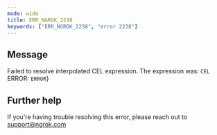 ```yaml
---
mode: wide
title: ERR_NGROK_2238
keywords: ["ERR_NGROK_2238", "error 2238"]
---
```


## Message

Failed to resolve interpolated CEL expression. The expression was: `CEL`
ERROR: `ERROR`}

## Further help

If you're having trouble resolving this error, please reach out to [support@ngrok.com](mailto:support@ngrok.com?subject=Help%20with%20ERR_NGROK_2238)
